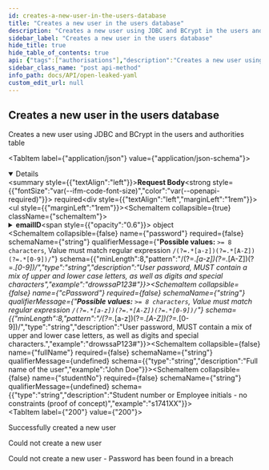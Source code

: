 ```yaml
---
id: creates-a-new-user-in-the-users-database
title: "Creates a new user in the users database"
description: "Creates a new user using JDBC and BCrypt in the users and authorities table"
sidebar_label: "Creates a new user in the users database"
hide_title: true
hide_table_of_contents: true
api: {"tags":["authorisations"],"description":"Creates a new user using JDBC and BCrypt in the users and authorities table","requestBody":{"content":{"application/json":{"schema":{"type":"object","properties":{"emailID":{"type":"object","properties":{"Local":{"type":"string","description":"First part of the email pre-@","example":"johndoe"},"Domain":{"type":"string","description":"Second part of the email post-@","example":"example.com"}},"title":"RegisterNewUser_emailID"},"password":{"minLength":8,"pattern":"/(?=.*[a-z])(?=.*[A-Z])(?=.*[0-9])/","type":"string","description":"User password, MUST contain a mix of upper and lower case letters, as well as digits and special characters","example":"drowssaP123#"},"cPassword":{"minLength":8,"pattern":"/(?=.*[a-z])(?=.*[A-Z])(?=.*[0-9])/","type":"string","description":"User password, MUST contain a mix of upper and lower case letters, as well as digits and special characters.","example":"drowssaP123#"},"fullName":{"type":"string","description":"Full name of the user","example":"John Doe"},"studentNo":{"type":"string","description":"Student number or Employee initials - no constraints (proof of concept)","example":"s1741XX"}},"example":{"emailID":{"local":"example","domain":"example.com"},"password":"password123","cPassword":"password123","fullName":"John Doe","studentNo":"SXXXXXX"},"title":"RegisterNewUser"}}},"required":true},"responses":{"200":{"description":"Successfully created a new user"},"400":{"description":"Could not create a new user"},"409":{"description":"Could not create a new user - Password has been found in a breach"}},"method":"post","path":"/api/auth/register","servers":[{"url":"https://virtserver.swaggerhub.com/Peetzie/OpenLeaked/1.7.1","description":"SwaggerHub API Auto Mocking"},{"url":"localhost","description":"Local running server"},{"url":"open-leaked.compute.dtu.dk","description":"DTU Compute VPN Required"}],"securitySchemes":{"basicAuth":{"type":"http","scheme":"basic"}},"jsonRequestBodyExample":{"emailID":{"local":"example","domain":"example.com"},"password":"password123","cPassword":"password123","fullName":"John Doe","studentNo":"SXXXXXX"},"info":{"title":"Open Leaked YAML","description":"## Introduction\nThis API is documented in **OpenAPI** format. \n\n## OpenAPI Specification\nThis API is documented in **OpenAPI format** and is based on\n[Petstore sample](http://petstore.swagger.io/) provided by [swagger.io](http://swagger.io) team.\n\n## Authentication\nThe application makes uses of build in authentication. Some of the client calls will be restricted. Use the HTTP basic form to authorize. ","contact":{"name":"Open Leaked","url":"https://github.com/Open-Leaked/Monorepo","email":"openleaked@gmail.com"},"license":{"name":"Apache 2.0","url":"http://www.apache.org/licenses/LICENSE-2.0.html"},"version":"2.0.1","x-logo":{"url":"https://raw.githubusercontent.com/Open-Leaked/Monorepo/main/Assets/logo/png/logo-white.png?token=GHSAT0AAAAAACB2FNOUZBLHC6LN6IMED47EZC3SB3Q","altText":"Open-Leaked Logo"}},"postman":{"name":"Creates a new user in the users database","description":{"content":"Creates a new user using JDBC and BCrypt in the users and authorities table","type":"text/plain"},"url":{"path":["api","auth","register"],"host":["{{baseUrl}}"],"query":[],"variable":[]},"header":[{"key":"Content-Type","value":"application/json"}],"method":"POST","body":{"mode":"raw","raw":"\"\"","options":{"raw":{"language":"json"}}}}}
sidebar_class_name: "post api-method"
info_path: docs/API/open-leaked-yaml
custom_edit_url: null
---
```



## Creates a new user in the users database



Creates a new user using JDBC and BCrypt in the users and authorities table

<MimeTabs><TabItem label={"application/json"} value={"application/json-schema"}><details style={{}} data-collapsed={false} open={true}><summary style={{"textAlign":"left"}}><strong>Request Body</strong><strong style={{"fontSize":"var(--ifm-code-font-size)","color":"var(--openapi-required)"}}> required</strong></summary><div style={{"textAlign":"left","marginLeft":"1rem"}}></div><ul style={{"marginLeft":"1rem"}}><SchemaItem collapsible={true} className={"schemaItem"}><details style={{}}><summary style={{}}><strong>emailID</strong><span style={{"opacity":"0.6"}}> object</span></summary><div style={{"marginLeft":"1rem"}}><SchemaItem collapsible={false} name={"Local"} required={false} schemaName={"string"} qualifierMessage={undefined} schema={{"type":"string","description":"First part of the email pre-@","example":"johndoe"}}></SchemaItem><SchemaItem collapsible={false} name={"Domain"} required={false} schemaName={"string"} qualifierMessage={undefined} schema={{"type":"string","description":"Second part of the email post-@","example":"example.com"}}></SchemaItem></div></details></SchemaItem><SchemaItem collapsible={false} name={"password"} required={false} schemaName={"string"} qualifierMessage={"**Possible values:** `>= 8 characters`, Value must match regular expression `/(?=.*[a-z])(?=.*[A-Z])(?=.*[0-9])/`"} schema={{"minLength":8,"pattern":"/(?=.*[a-z])(?=.*[A-Z])(?=.*[0-9])/","type":"string","description":"User password, MUST contain a mix of upper and lower case letters, as well as digits and special characters","example":"drowssaP123#"}}></SchemaItem><SchemaItem collapsible={false} name={"cPassword"} required={false} schemaName={"string"} qualifierMessage={"**Possible values:** `>= 8 characters`, Value must match regular expression `/(?=.*[a-z])(?=.*[A-Z])(?=.*[0-9])/`"} schema={{"minLength":8,"pattern":"/(?=.*[a-z])(?=.*[A-Z])(?=.*[0-9])/","type":"string","description":"User password, MUST contain a mix of upper and lower case letters, as well as digits and special characters.","example":"drowssaP123#"}}></SchemaItem><SchemaItem collapsible={false} name={"fullName"} required={false} schemaName={"string"} qualifierMessage={undefined} schema={{"type":"string","description":"Full name of the user","example":"John Doe"}}></SchemaItem><SchemaItem collapsible={false} name={"studentNo"} required={false} schemaName={"string"} qualifierMessage={undefined} schema={{"type":"string","description":"Student number or Employee initials - no constraints (proof of concept)","example":"s1741XX"}}></SchemaItem></ul></details></TabItem></MimeTabs><div><ApiTabs><TabItem label={"200"} value={"200"}><div>

Successfully created a new user

</div><div></div></TabItem><TabItem label={"400"} value={"400"}><div>

Could not create a new user

</div><div></div></TabItem><TabItem label={"409"} value={"409"}><div>

Could not create a new user - Password has been found in a breach

</div><div></div></TabItem></ApiTabs></div>
      